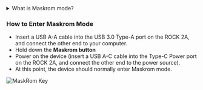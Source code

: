 <details>
  <summary>What is Maskrom mode?</summary>

Maskrom mode, also known as Loader mode, is a special boot mode typically used for recovering or repairing problematic devices. This mode allows users to interact directly with the device's hardware without needing the operating system. In Maskrom mode, users can communicate with the device via a computer or other interface and execute a series of commands to resolve issues with the device.

    # On MacOS:

    Results after executing lsusb:
    Output:Bus 000 Device 004: ID 2207:350b Fuzhou Rockchip Electronics Co., Ltd. Composite Device

    # On Linux:

    Results after executing lsusb:
    Output:Bus 001 Device 030: ID 2207:350b Fuzhou Rockchip Electronics Company

    # On Windows:

    Open RKDevTool, and you will see the device status as "Found One MASKROM Device."

</details>

### How to Enter Maskrom Mode

- Insert a USB A-A cable into the USB 3.0 Type-A port on the ROCK 2A, and connect the other end to your computer.
- Hold down the **Maskrom button**
- Power on the device (insert a USB A-C cable into the Type-C Power port on the ROCK 2A, and connect the other end to the power source).
- At this point, the device should normally enter Maskrom mode.

![MaskRom Key](/img/rock2a/rock-2a-hardware-without-emmc-overview.webp)
